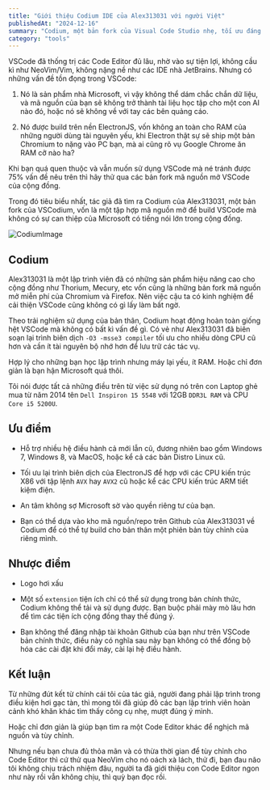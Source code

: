 ```yaml
---
title: "Giới thiệu Codium IDE của Alex313031 với người Việt"
publishedAt: "2024-12-16"
summary: "Codium, một bản fork của Visual Code Studio nhẹ, tối ưu đáng sử dụng"
category: "tools"
---
```


VSCode đã thống trị các Code Editor đủ lâu, nhờ vào sự tiện lợi, không cầu kì như NeoVim/Vim, không nặng nề như các IDE nhà JetBrains. Nhưng có những vấn đề tồn đọng trong VSCode:

1. Nó là sản phẩm nhà Microsoft, vì vậy không thể dám chắc chắn dữ liệu, và mã nguồn của bạn sẽ không trở thành tài liệu học tập cho một con AI nào đó, hoặc nó sẽ không về với tay các bên quảng cáo.

2. Nó được build trên nền ElectronJS, vốn không an toàn cho RAM của những người dùng tài nguyên yếu, khi Electron thật sự sẽ ship một bản Chromium to nặng vào PC bạn, mà ai cũng rõ vụ Google Chrome ăn RAM cỡ nào ha?

Khi bạn quá quen thuộc và vẫn muốn sử dụng VSCode mà né tránh được 75% vấn đề nêu trên thì hãy thử qua các bản fork mã nguồn mở VSCode của cộng đồng.

Trong đó tiêu biểu nhất, tác giả đã tìm ra Codium của Alex313031, một bản fork của VSCodium, vốn là một tập hợp mã nguồn mở để build VSCode mà không có sự can thiệp của Microsoft có tiếng nói lớn trong cộng đồng.

![CodiumImage](https://repository-images.githubusercontent.com/613420621/51209aa7-88dc-49ac-8da9-56354cf75e73)

## Codium

Alex313031 là một lập trình viên đã có những sản phẩm hiệu năng cao cho cộng đồng như Thorium, Mecury, etc vốn cũng là những bản fork mã nguồn mở miễn phí của Chromium và Firefox. Nên việc cậu ta có kinh nghiệm để cải thiện VSCode cũng không có gì lấy làm bất ngờ.

Theo trải nghiệm sử dụng của bản thân, Codium hoạt động hoàn toàn giống hệt VSCode mà không có bất kì vấn đề gì. Có vẻ như Alex313031 đã biên soạn lại trình biên dịch `-O3 -msse3 compiler` tối ưu cho nhiều dòng CPU cũ hơn và cần ít tài nguyên bộ nhớ hơn để lưu trữ các tác vụ.

Hợp lý cho những bạn học lập trình nhưng máy lại yếu, ít RAM. Hoặc chỉ đơn giản là bạn hận Microsoft quá thôi.

Tôi nói được tất cả những điều trên từ việc sử dụng nó trên con Laptop ghẻ mua từ năm 2014 tên `Dell Inspiron 15 5548` với 12GB `DDR3L RAM` và CPU `Core i5 5200U`.

## Ưu điểm

- Hỗ trợ nhiều hệ điều hành cả mới lẫn cũ, đương nhiên bao gồm Windows 7, Windows 8, và MacOS, hoặc kể cả các bản Distro Linux cũ.

- Tối ưu lại trình biên dịch của ElectronJS để hợp với các CPU kiến trúc X86 với tập lệnh `AVX` hay `AVX2` cũ hoặc kể các CPU kiến trúc ARM tiết kiệm điện.

- An tâm không sợ Microsoft sờ vào quyền riêng tư của bạn.

- Bạn có thể dựa vào kho mã nguồn/repo trên Github của Alex313031 về Codium để có thể tự build cho bản thân một phiên bản tùy chỉnh của riêng mình.

## Nhược điểm

- Logo hơi xấu

- Một số `extension` tiện ích chỉ có thể sử dụng trong bản chính thức, Codium không thể tải và sử dụng được. Bạn buộc phải mày mò lâu hơn để tìm các tiện ích cộng đồng thay thế đúng ý.

- Bạn không thể đăng nhập tài khoản Github của bạn như trên VSCode bản chính thức, điều này có nghĩa sau này bạn không có thể đồng bộ hóa các cài đặt khi đổi máy, cài lại hệ điều hành.

## Kết luận

Từ những đút kết từ chính cái tôi của tác giả, người đang phải lập trình trong điều kiện hơi gạc tàn, thì mong tôi đã giúp đõ các bạn lập trình viên hoàn cảnh khó khăn khác tìm thấy công cụ nhẹ, mượt đúng ý mình.

Hoặc chỉ đơn giản là giúp bạn tìm ra một Code Editor khác để nghịch mã nguồn và tùy chỉnh.

Nhưng nếu bạn chưa đủ thỏa mãn và có thừa thời gian để tùy chỉnh cho Code Editor thì cứ thử qua NeoVim cho nó oách xà lách, thử đi, bạn đau não tôi không chịu trách nhiệm đâu, người ta đã giới thiệu con Code Editor ngon như này rồi vẫn không chịu, thì quỳ bạn đọc rồi.
